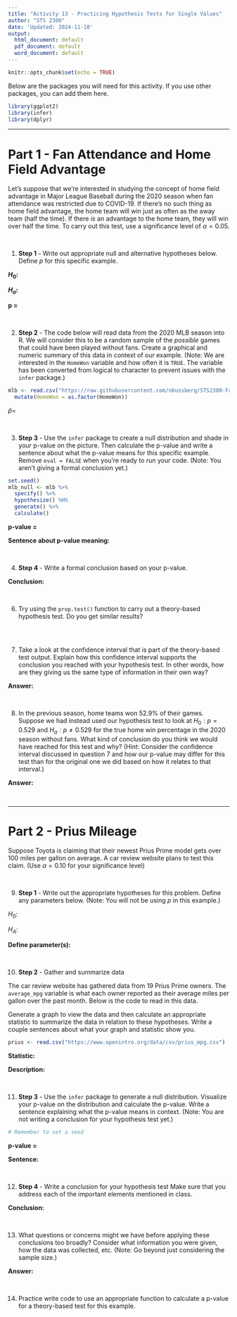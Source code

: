 ```yaml
---
title: "Activity 13 - Practicing Hypothesis Tests for Single Values"
author: "STS 2300"
date: 'Updated: 2024-11-10'
output:
  html_document: default
  pdf_document: default
  word_document: default
---
```


```r
knitr::opts_chunk$set(echo = TRUE)
```

Below are the packages you will need for this activity. If you use other packages, you can add them here.

```r
library(ggplot2)
library(infer)
library(dplyr)
```

---


# Part 1 - Fan Attendance and Home Field Advantage

Let's suppose that we're interested in studying the concept of home field advantage in Major League Baseball during the 2020 season when fan attendance was restricted due to COVID-19. If there's no such thing as home field advantage, the home team will win just as often as the away team (half the time). If there *is* an advantage to the home team, they will win over half the time. To carry out this test, use a significance level of $\alpha = 0.05$.


<br>


1. **Step 1** - Write out appropriate null and alternative hypotheses below. Define $p$ for this specific example.

**$H_0:$**

**$H_a:$**

**p =**

<br>


2. **Step 2** - The code below will read data from the 2020 MLB season into R. We will consider this to be a random sample of the *possible* games that could have been played without fans. Create a graphical and numeric summary of this data in context of our example. (Note: We are interested in the `HomeWon` variable and how often it is `TRUE`. The variable has been converted from logical to character to prevent issues with the `infer` package.)

```r
mlb <- read.csv("https://raw.githubusercontent.com/nbussberg/STS2300-Fall2024/refs/heads/main/Data/mlb_2020.csv") %>%
  mutate(HomeWon = as.factor(HomeWon))
```

$\hat{p} =$

<br>


3. **Step 3** - Use the `infer` package to create a null distribution and shade in your p-value on the picture. Then calculate the p-value and write a sentence about what the p-value means for this specific example. Remove `eval = FALSE` when you're ready to run your code. (Note: You aren't giving a formal conclusion yet.)

```r
set.seed()
mlb_null <- mlb %>%
  specify() %>%
  hypothesize() %H%
  generate() %>%
  calculate()
```

**p-value = **

**Sentence about p-value meaning: **

<br>


4. **Step 4** - Write a formal conclusion based on your p-value.

**Conclusion: **

<br>


6. Try using the `prop.test()` function to carry out a theory-based hypothesis test. Do you get similar results?

```r

```

<br>


7. Take a look at the confidence interval that is part of the theory-based test output. Explain how this confidence interval supports the conclusion you reached with your hypothesis test. In other words, how are they giving us the same type of information in their own way?

**Answer:**

<br>


8. In the previous season, home teams won 52.9% of their games. Suppose we had instead used our hypothesis test to look at $H_0: p = 0.529$ and $H_a: p \ne 0.529$ for the true home win percentage in the 2020 season without fans. What kind of conclusion do you think we would have reached for this test and why? (Hint: Consider the confidence interval discussed in question 7 and how our p-value may differ for this test than for the original one we did based on how it relates to that interval.)

**Answer:**

<br>


---

# Part 2 - Prius Mileage

Suppose Toyota is claiming that their newest Prius Prime model gets over 100 miles per gallon on average. A car review website plans to test this claim. (Use $\alpha = 0.10$ for your significance level)

<br>


9. **Step 1** - Write out the appropriate hypotheses for this problem. Define any parameters below. (Note: You will not be using $p$ in this example.)

$H_0:$

$H_A:$

**Define parameter(s):**

<br>


10. **Step 2** - Gather and summarize data

The car review website has gathered data from 19 Prius Prime owners. The `average_mpg` variable is what each owner reported as their average miles per gallon over the past month. Below is the code to read in this data. 

Generate a graph to view the data and then calculate an appropriate statistic to summarize the data in relation to these hypotheses. Write a couple sentences about what your graph and statistic show you.

```r
prius <- read.csv("https://www.openintro.org/data/csv/prius_mpg.csv")
```

**Statistic:**

**Description:**

<br>


11. **Step 3** - Use the `infer` package to generate a null distribution. Visualize your p-value on the distribution and calculate the p-value. Write a sentence explaining what the p-value means in context. (Note: You are not writing a conclusion for your hypothesis test yet.)

```r
# Remember to set a seed
```

**p-value =**

**Sentence:**

<br>


12. **Step 4** - Write a conclusion for your hypothesis test Make sure that you address each of the important elements mentioned in class.

**Conclusion:**


<br>


13. What questions or concerns might we have before applying these conclusions too broadly? Consider what information you were given, how the data was collected, etc. (Note: Go beyond just considering the sample size.)

**Answer:**

<br>


14. Practice write code to use an appropriate function to calculate a p-value for a theory-based test for this example.

```r

```

